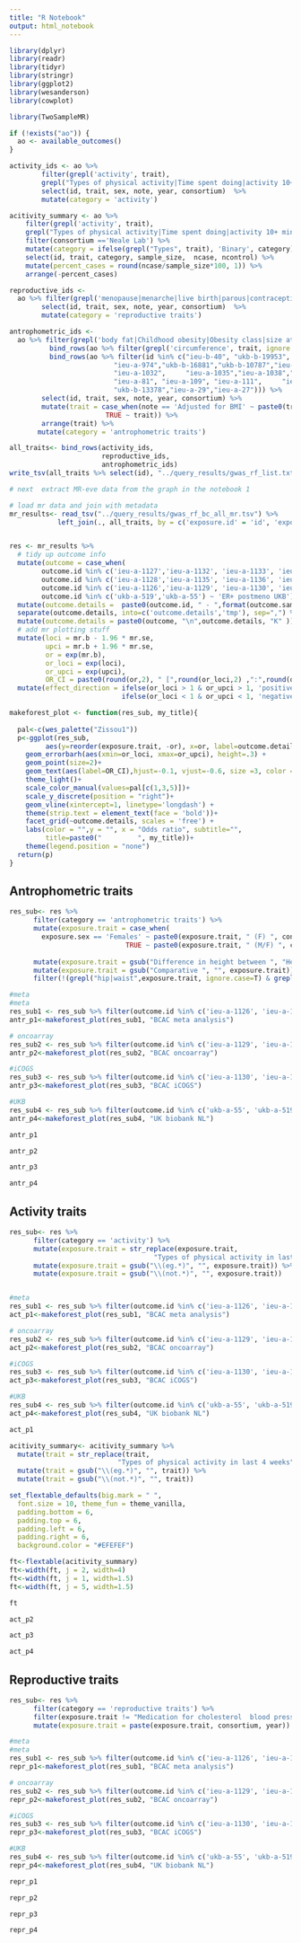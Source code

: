 ```yaml
---
title: "R Notebook"
output: html_notebook
---
```



```r
library(dplyr)
library(readr)
library(tidyr)
library(stringr)
library(ggplot2)
library(wesanderson)
library(cowplot)

library(TwoSampleMR)
```

```r
if (!exists("ao")) {
  ao <- available_outcomes()
}
```

```r
activity_ids <- ao %>% 
        filter(grepl('activity', trait),
        grepl("Types of physical activity|Time spent doing|activity 10+ minutes|Duration of", trait)) %>%  
        select(id, trait, sex, note, year, consortium)  %>% 
        mutate(category = 'activity')

acitivity_summary <- ao %>% 
    filter(grepl('activity', trait),
    grepl("Types of physical activity|Time spent doing|activity 10+ minutes|Duration of", trait)) %>% 
    filter(consortium =='Neale Lab') %>% 
    mutate(category = ifelse(grepl("Types", trait), 'Binary', category)) %>% 
    select(id, trait, category, sample_size,  ncase, ncontrol) %>% 
    mutate(percent_cases = round(ncase/sample_size*100, 1)) %>% 
    arrange(-percent_cases)

```


```r

reproductive_ids <- 
  ao %>% filter(grepl('menopause|menarche|live birth|parous|contraceptive pill|replacement therapy', trait) )%>% 
        select(id, trait, sex, note, year, consortium)  %>% 
        mutate(category = 'reproductive traits')
```


```r

antrophometric_ids <- 
  ao %>% filter(grepl('body fat|Childhood obesity|Obesity class|size at age 10', trait) ) %>% 
          bind_rows(ao %>% filter(grepl('circumference', trait, ignore.case = T), population == 'European', sex == 'Females')) %>% 
          bind_rows(ao %>% filter(id %in% c("ieu-b-40", "ukb-b-19953", 	"ukb-b-9405", "ukb-b-15590",
                          "ieu-a-974","ukb-b-16881","ukb-b-10787","ieu-a-97",
                          "ieu-a-1032", 	"ieu-a-1035","ieu-a-1038","ieu-a-75", 	
                          "ieu-a-81", "ieu-a-109", "ieu-a-111", 	"ieu-a-87",
                          "ukb-b-13378","ieu-a-29","ieu-a-27"))) %>% 
        select(id, trait, sex, note, year, consortium) %>%
        mutate(trait = case_when(note == 'Adjusted for BMI' ~ paste0(trait, " AdjBMI"),
                        TRUE ~ trait)) %>% 
        arrange(trait) %>% 
       mutate(category = 'antrophometric traits')

```

```r
all_traits<- bind_rows(activity_ids,
                       reproductive_ids,
                       antrophometric_ids)
write_tsv(all_traits %>% select(id), "../query_results/gwas_rf_list.txt")

# next  extract MR-eve data from the graph in the notebook 1
```



```r
# load mr data and join with metadata
mr_results<- read_tsv("../query_results/gwas_rf_bc_all_mr.tsv") %>% 
            left_join(., all_traits, by = c('exposure.id' = 'id', 'exposure.trait' = 'trait' ))


res <- mr_results %>% 
  # tidy up outcome info
  mutate(outcome = case_when(
        outcome.id %in% c('ieu-a-1127','ieu-a-1132', 'ieu-a-1133', 'ieu-a-1134') ~ 'ER+ postmeno',
        outcome.id %in% c('ieu-a-1128','ieu-a-1135', 'ieu-a-1136', 'ieu-a-1137') ~ 'ER- premeno',
        outcome.id %in% c('ieu-a-1126','ieu-a-1129', 'ieu-a-1130', 'ieu-a-1131') ~ 'Breast cancer (all)',
        outcome.id %in% c('ukb-a-519','ukb-a-55') ~ 'ER+ postmeno UKB')) %>% 
  mutate(outcome.details =  paste0(outcome.id, " - ",format(outcome.sample_size, big.mark = ","))) %>% 
  separate(outcome.details, into=c('outcome.details','tmp'), sep=",") %>% 
  mutate(outcome.details = paste0(outcome, "\n",outcome.details, "K" )) %>% 
  # add mr plotting stuff
  mutate(loci = mr.b - 1.96 * mr.se, 
         upci = mr.b + 1.96 * mr.se,
         or = exp(mr.b), 
         or_loci = exp(loci), 
         or_upci = exp(upci),
         OR_CI = paste0(round(or,2), " [",round(or_loci,2) ,":",round(or_upci,2), "]")) %>% 
  mutate(effect_direction = ifelse(or_loci > 1 & or_upci > 1, 'positive',
                            ifelse(or_loci < 1 & or_upci < 1, 'negative', 'overlaps null')))

```


```r
 
makeforest_plot <- function(res_sub, my_title){
  
  pal<-c(wes_palette("Zissou1"))
  p<-ggplot(res_sub, 
         aes(y=reorder(exposure.trait, -or), x=or, label=outcome.details, colour=effect_direction)) +
    geom_errorbarh(aes(xmin=or_loci, xmax=or_upci), height=.3) +
    geom_point(size=2)+
    geom_text(aes(label=OR_CI),hjust=-0.1, vjust=-0.6, size =3, color = 'darkgrey')+
    theme_light()+
    scale_color_manual(values=pal[c(1,3,5)])+
    scale_y_discrete(position = "right")+
    geom_vline(xintercept=1, linetype='longdash') +
    theme(strip.text = element_text(face = 'bold'))+
    facet_grid(~outcome.details, scales = 'free') +
    labs(color = "",y = "", x = "Odds ratio", subtitle="",
         title=paste0("         ", my_title))+
    theme(legend.position = "none")
  return(p)
}

```



## Antrophometric traits

```r
res_sub<- res %>% 
      filter(category == 'antrophometric traits') %>% 
      mutate(exposure.trait = case_when(
        exposure.sex == 'Females' ~ paste0(exposure.trait, " (F) ", consortium,"/" , year),
                             TRUE ~ paste0(exposure.trait, " (M/F) ", consortium,"/" , year))) %>% 
  
      mutate(exposure.trait = gsub("Difference in height between ", "Height diff: ", exposure.trait)) %>% 
      mutate(exposure.trait = gsub("Comparative ", "", exposure.trait)) %>% 
      filter(!(grepl("hip|waist",exposure.trait, ignore.case=T) & grepl("2013", exposure.trait)))

```

```r
#meta
#meta
res_sub1 <- res_sub %>% filter(outcome.id %in% c('ieu-a-1126', 'ieu-a-1127','ieu-a-1128'))
antr_p1<-makeforest_plot(res_sub1, "BCAC meta analysis")

# oncoarray
res_sub2 <- res_sub %>% filter(outcome.id %in% c('ieu-a-1129', 'ieu-a-1132','ieu-a-1135'))
antr_p2<-makeforest_plot(res_sub2, "BCAC oncoarray")

#iCOGS
res_sub3 <- res_sub %>% filter(outcome.id %in% c('ieu-a-1130', 'ieu-a-1133','ieu-a-1136'))
antr_p3<-makeforest_plot(res_sub3, "BCAC iCOGS")

#UKB
res_sub4 <- res_sub %>% filter(outcome.id %in% c('ukb-a-55', 'ukb-a-519'))
antr_p4<-makeforest_plot(res_sub4, "UK biobank NL")
```


```r
antr_p1
```


```r
antr_p2
```


```r
antr_p3
```

```r
antr_p4
```



## Activity traits
```r

res_sub<- res %>% 
      filter(category == 'activity') %>% 
      mutate(exposure.trait = str_replace(exposure.trait, 
                                    "Types of physical activity in last 4 weeks", "Physical activity")) %>% 
      mutate(exposure.trait = gsub("\\(eg.*)", "", exposure.trait)) %>% 
      mutate(exposure.trait = gsub("\\(not.*)", "", exposure.trait))


#meta
res_sub1 <- res_sub %>% filter(outcome.id %in% c('ieu-a-1126', 'ieu-a-1127','ieu-a-1128'))
act_p1<-makeforest_plot(res_sub1, "BCAC meta analysis")

# oncoarray
res_sub2 <- res_sub %>% filter(outcome.id %in% c('ieu-a-1129', 'ieu-a-1132','ieu-a-1135'))
act_p2<-makeforest_plot(res_sub2, "BCAC oncoarray")

#iCOGS
res_sub3 <- res_sub %>% filter(outcome.id %in% c('ieu-a-1130', 'ieu-a-1133','ieu-a-1136'))
act_p3<-makeforest_plot(res_sub3, "BCAC iCOGS")

#UKB
res_sub4 <- res_sub %>% filter(outcome.id %in% c('ukb-a-55', 'ukb-a-519'))
act_p4<-makeforest_plot(res_sub4, "UK biobank NL")
```

```r
act_p1
```
```r

acitivity_summary<- acitivity_summary %>% 
  mutate(trait = str_replace(trait, 
                           "Types of physical activity in last 4 weeks", "Physical activity")) %>% 
  mutate(trait = gsub("\\(eg.*)", "", trait)) %>% 
  mutate(trait = gsub("\\(not.*)", "", trait))

set_flextable_defaults(big.mark = " ", 
  font.size = 10, theme_fun = theme_vanilla,
  padding.bottom = 6, 
  padding.top = 6,
  padding.left = 6,
  padding.right = 6,
  background.color = "#EFEFEF")

ft<-flextable(acitivity_summary)
ft<-width(ft, j = 2, width=4)
ft<-width(ft, j = 1, width=1.5)
ft<-width(ft, j = 5, width=1.5)

ft
```


```r
act_p2
```


```r
act_p3
```

```r
act_p4
```



## Reproductive traits

```r
res_sub<- res %>% 
      filter(category == 'reproductive traits') %>% 
      filter(exposure.trait != "Medication for cholesterol  blood pressure  diabetes  or take exogenous hormones: Hormone replacement therapy") %>% 
      mutate(exposure.trait = paste(exposure.trait, consortium, year)) 

```

```r
#meta
#meta
res_sub1 <- res_sub %>% filter(outcome.id %in% c('ieu-a-1126', 'ieu-a-1127','ieu-a-1128'))
repr_p1<-makeforest_plot(res_sub1, "BCAC meta analysis")

# oncoarray
res_sub2 <- res_sub %>% filter(outcome.id %in% c('ieu-a-1129', 'ieu-a-1132','ieu-a-1135'))
repr_p2<-makeforest_plot(res_sub2, "BCAC oncoarray")

#iCOGS
res_sub3 <- res_sub %>% filter(outcome.id %in% c('ieu-a-1130', 'ieu-a-1133','ieu-a-1136'))
repr_p3<-makeforest_plot(res_sub3, "BCAC iCOGS")

#UKB
res_sub4 <- res_sub %>% filter(outcome.id %in% c('ukb-a-55', 'ukb-a-519'))
repr_p4<-makeforest_plot(res_sub4, "UK biobank NL")
```


```r
repr_p1
```


```r
repr_p2
```


```r
repr_p3
```

```r
repr_p4
```


